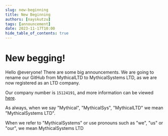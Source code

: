 ```yaml
---
slug: new-beginning
title: New Beginning
authors: [nayskutzu]
tags: [announcement]
date: 2023-11-17T10:00
hide_table_of_contents: true
---
```


# New begging!

Hello @everyone! There are some big announcements. We are going to rename our GitHub from MythicalLTD to MythicalSystems LTD, as we are now registered as an LTD company. 

Our company number is `15124191`, and more information can be viewed [here](https://find-and-update.company-information.service.gov.uk/company/15124191). 

As always, when we say "Mythical", "MythicalSys", "MythicalLTD" we mean "MythicalSystems LTD". 

When we refer to "MythicalSystems" or use pronouns such as "we", "us" or "our", we mean MythicalSystems LTD
